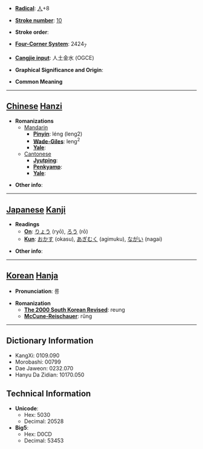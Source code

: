 * '''[[Wiktionary:Chinese radical index| Radical]]''': [[Wiktionary:Chinese radical index 人|人]]+8

* '''[[Wiktionary:Chinese total strokes index|Stroke number]]''': [[Wiktionary:Chinese total strokes index 10|10]]

* '''Stroke order''': 

* '''[[Wiktionary:Chinese four corner index|Four-Corner System]]''': 2424<sub>7</sub>

* '''[[Wiktionary:Chinese Cangjie index|Cangjie input]]''': 人土金水 (OGCE)

* '''Graphical Significance and Origin''': 

* '''Common Meaning'''

----

== [[Chinese]] [[Hanzi]] ==

* '''Romanizations'''
** [[Mandarin]]
*** '''[[Pinyin]]''': léng (leng2)
*** '''[[Wade-Giles]]''': leng<sup>2</sup>
*** '''[[Yale]]''': 
**[[Cantonese]]
***'''[[Jyutping]]''':
***'''[[Penkyamp]]''': 
***'''[[Yale]]''': 

* '''Other info''': 

----

== [[Japanese]] [[Kanji]] ==

* '''Readings'''
** '''[[On]]''': [[りょう]] (ryō), [[ろう]] (rō)
** '''[[Kun]]''': [[おかす]] (okasu), [[あぎむく]] (agimuku), [[ながい]] (nagai)

* '''Other info''':  

----

== [[Korean]] [[Hanja]] ==

* '''Pronunciation''': 릉

* '''Romanization'''
** '''[[The 2000 South Korean Revised Romanization|The 2000 South Korean Revised]]''': reung
** '''[[McCune-Reischauer]]''': rŭng

----

== Dictionary Information ==

* KangXi: 0109.090
* Morobashi: 00799
* Dae Jaweon: 0232.070
* Hanyu Da Zidian: 10170.050

== Technical Information ==

* '''Unicode''':
** Hex: 5030
** Decimal: 20528
* '''Big5''':
** Hex: D0CD
** Decimal: 53453